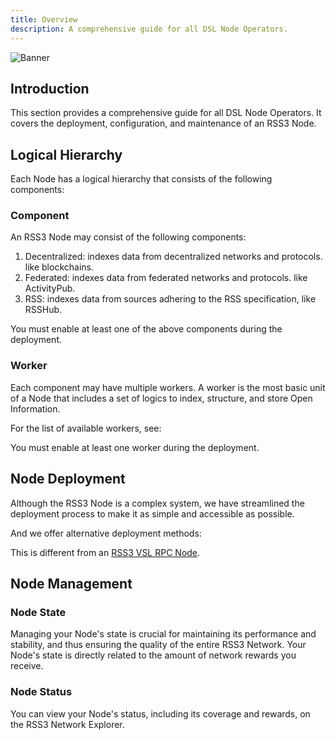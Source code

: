 ```yaml
---
title: Overview
description: A comprehensive guide for all DSL Node Operators.
---
```


![Banner](./assets/deployment-banner.png)

## Introduction

This section provides a comprehensive guide for all DSL Node Operators.
It covers the deployment, configuration, and maintenance of an RSS3 Node.

## Logical Hierarchy

Each Node has a logical hierarchy that consists of the following components:

### Component

An RSS3 Node may consist of the following components:
1. Decentralized: indexes data from decentralized networks and protocols. like blockchains.
1. Federated: indexes data from federated networks and protocols. like ActivityPub.
1. RSS: indexes data from sources adhering to the RSS specification, like RSSHub.

<Callout type="warn">You must enable at least one of the above components during the deployment.</Callout>

### Worker

Each component may have multiple workers.
A worker is the most basic unit of a Node that includes a set of logics to index, structure, and store Open Information.

For the list of available workers, see:

<LinkCard id="worker" />

<Callout type="warn">You must enable at least one worker during the deployment.</Callout>

## Node Deployment

Although the RSS3 Node is a complex system, we have streamlined the deployment process to make it as simple and accessible as possible.

<LinkCard id="deploy-node" />

And we offer alternative deployment methods:

<Cards>
  <LinkCard id="light-mode" />
  <LinkCard id="serverless" />
</Cards>

<Callout type="error">This is different from an [RSS3 VSL RPC Node](/guide/vsl/deployment).</Callout>

## Node Management

### Node State

Managing your Node's state is crucial for maintaining its performance and stability, and thus ensuring the quality of the entire RSS3 Network.
Your Node's state is directly related to the amount of network rewards you receive.

<LinkCard id="node-state-map" />

### Node Status

You can view your Node's status, including its coverage and rewards, on the RSS3 Network Explorer.

<LinkCard id="node-status" />

